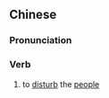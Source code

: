 ==Chinese==
{{zh-forms|s=扰民}}

===Pronunciation===
{{zh-pron
|m=rǎomín
|c=jiu5 man4
|mn=qz,tp,xm:liáu-bîn/kh,zz:jiáu-bîn
|cat=v
}}

===Verb===
{{zh-verb}}

# to [[disturb]] the [[people]]